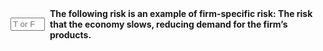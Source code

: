 ::: {.question-block}

<form onsubmit="event.preventDefault(); checkAnswerBox('module2_tf_q19','F')" style="display: flex; align-items: center; gap: 8px;">
<input type="text" id="module2_tf_q19" name="module2_tf_q19" maxlength="1" placeholder="T or F"
         style="width: 55px;" data-correct-answer="F" /> <label for="module2_tf_q19"><strong>The following risk is an example of firm-specific risk: The risk that the economy slows, reducing demand for the firm’s products.</strong></label>
</form>

<div id="feedback-module2_tf_q19" class="feedback" data-status="" style="display:none;">
The sentence is FALSE. An economic slowdown is a market-wide event that affects nearly all firms. Therefore, it is a source of systematic risk.
</div>
:::